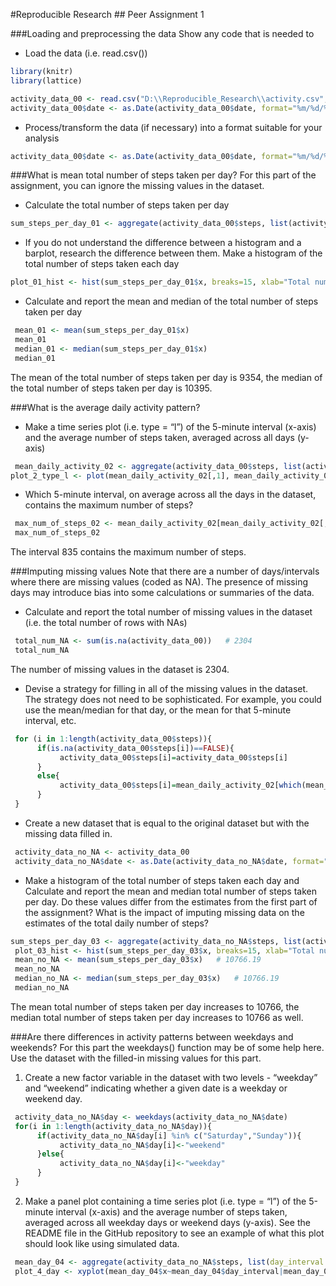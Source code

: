 
#Reproducible Research
## Peer Assignment 1

###Loading and preprocessing the data
Show any code that is needed to

* Load the data (i.e. read.csv())

```r
library(knitr)
library(lattice)

activity_data_00 <- read.csv("D:\\Reproducible_Research\\activity.csv", header = TRUE, sep=",")
activity_data_00$date <- as.Date(activity_data_00$date, format="%m/%d/%Y")
```
* Process/transform the data (if necessary) into a format suitable for your analysis
```r
activity_data_00$date <- as.Date(activity_data_00$date, format="%m/%d/%Y")
```

###What is mean total number of steps taken per day?
For this part of the assignment, you can ignore the missing values in the dataset.

* Calculate the total number of steps taken per day
```r
sum_steps_per_day_01 <- aggregate(activity_data_00$steps, list(activity_data_00$date), sum, na.rm=TRUE)
```

* If you do not understand the difference between a histogram and a barplot, research the difference between them. Make a histogram of the total number of steps taken each day
```r
plot_01_hist <- hist(sum_steps_per_day_01$x, breaks=15, xlab="Total number of steps", main="Total number of steps taken each day \n(with missing data)")
```
* Calculate and report the mean and median of the total number of steps taken per day
```r
 mean_01 <- mean(sum_steps_per_day_01$x)   
 mean_01
 median_01 <- median(sum_steps_per_day_01$x)   
 median_01
```
The mean of the total number of steps taken per day is 9354, the median of the total number of steps taken per day is 10395.

###What is the average daily activity pattern?

* Make a time series plot (i.e. type = "l") of the 5-minute interval (x-axis) and the average number of steps taken, averaged across all days (y-axis)
```r
 mean_daily_activity_02 <- aggregate(activity_data_00$steps, list(activity_data_00$interval), mean, na.rm=TRUE)
plot_2_type_l <- plot(mean_daily_activity_02[,1], mean_daily_activity_02[,2], type="l", xlab="Interval", ylab="Mean number of steps")
```
* Which 5-minute interval, on average across all the days in the dataset, contains the maximum number of steps?
```r
 max_num_of_steps_02 <- mean_daily_activity_02[mean_daily_activity_02[,2]==max(mean_daily_activity_02[,2]),]
 max_num_of_steps_02
```
The interval 835 contains the maximum number of steps.

###Imputing missing values
Note that there are a number of days/intervals where there are missing values (coded as NA). The presence of missing days may introduce bias into some calculations or summaries of the data.

* Calculate and report the total number of missing values in the dataset (i.e. the total number of rows with NAs)
```r
 total_num_NA <- sum(is.na(activity_data_00))   # 2304
 total_num_NA
```
The number of missing values in the dataset is 2304.

* Devise a strategy for filling in all of the missing values in the dataset. The strategy does not need to be sophisticated. For example, you could use the mean/median for that day, or the mean for that 5-minute interval, etc.
```r
 for (i in 1:length(activity_data_00$steps)){
      if(is.na(activity_data_00$steps[i])==FALSE){
           activity_data_00$steps[i]=activity_data_00$steps[i]
      }
      else{
           activity_data_00$steps[i]=mean_daily_activity_02[which(mean_daily_activity_02[,1]==activity_data_00$interval[i]),]$x
      }
 }
```
* Create a new dataset that is equal to the original dataset but with the missing data filled in.
```r
 activity_data_no_NA <- activity_data_00
 activity_data_no_NA$date <- as.Date(activity_data_no_NA$date, format="%m/%d/%Y")
```
* Make a histogram of the total number of steps taken each day and Calculate and report the mean and median total number of steps taken per day. Do these values differ from the estimates from the first part of the assignment? What is the impact of imputing missing data on the estimates of the total daily number of steps?
```r
sum_steps_per_day_03 <- aggregate(activity_data_no_NA$steps, list(activity_data_no_NA$date), sum)
 plot_03_hist <- hist(sum_steps_per_day_03$x, breaks=15, xlab="Total number of steps", main="Total number of steps taken each day \n(with missing data filled in)")
 mean_no_NA <- mean(sum_steps_per_day_03$x)   # 10766.19
 mean_no_NA
 median_no_NA <- median(sum_steps_per_day_03$x)   # 10766.19
 median_no_NA
```
The mean total number of steps taken per day increases to 10766, the median total number of steps taken per day increases to 10766 as well.

###Are there differences in activity patterns between weekdays and weekends?
For this part the weekdays() function may be of some help here. Use the dataset with the filled-in missing values for this part.

1. Create a new factor variable in the dataset with two levels - "weekday" and "weekend" indicating whether a given date is a weekday or weekend day.
```r
 activity_data_no_NA$day <- weekdays(activity_data_no_NA$date)
 for(i in 1:length(activity_data_no_NA$day)){
      if(activity_data_no_NA$day[i] %in% c("Saturday","Sunday")){
           activity_data_no_NA$day[i]<-"weekend"
      }else{
           activity_data_no_NA$day[i]<-"weekday"
      }
 }
```
2. Make a panel plot containing a time series plot (i.e. type = "l") of the 5-minute interval (x-axis) and the average number of steps taken, averaged across all weekday days or weekend days (y-axis). See the README file in the GitHub repository to see an example of what this plot should look like using simulated data.
```r
 mean_day_04 <- aggregate(activity_data_no_NA$steps, list(day_interval = activity_data_no_NA$interval, day_day = activity_data_no_NA$day), mean)
 plot_4_day <- xyplot(mean_day_04$x~mean_day_04$day_interval|mean_day_04$day_day, type="l", layout=c(1,2), xlab="Interval", ylab="Number of steps") 
```


